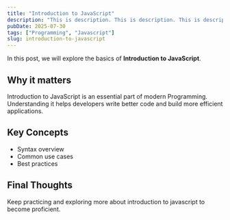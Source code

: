 ```yaml
---
title: "Introduction to JavaScript"
description: "This is description. This is description. This is description. This is description. This is description. This is description. This is description. "
pubDate: 2025-07-30
tags: ["Programming", "Javascript"]
slug: introduction-to-javascript
---
```


In this post, we will explore the basics of **Introduction to JavaScript**.

## Why it matters

Introduction to JavaScript is an essential part of modern Programming. Understanding it helps developers write better code and build more efficient applications.

## Key Concepts

- Syntax overview
- Common use cases
- Best practices

## Final Thoughts

Keep practicing and exploring more about introduction to javascript to become proficient.
